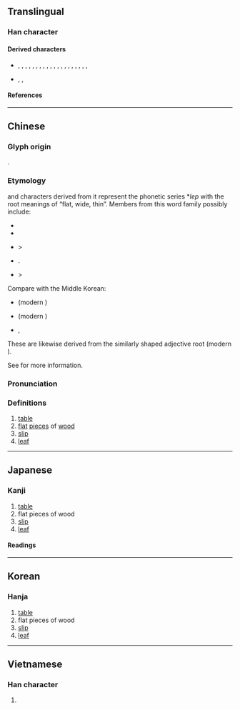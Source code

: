 {{character info}}
==Translingual==

===Han character===
{{Han char|rn=75|rad=木|as=05|sn=9|four=|canj=PTD|ids=⿱世木}}

====Derived characters====
* {{l|mul|牒}}, {{l|mul|喋}}, {{l|mul|蝶}}, {{l|mul|碟}}, {{l|mul|諜}}, {{l|mul|䐑}}, {{l|mul|韘}}, {{l|mul|褋}}, {{l|mul|渫}}, {{l|mul|鰈}}, {{l|mul|揲}}, {{l|mul|媟}}, {{l|mul|偞}}, {{l|mul|楪}}, {{l|mul|殜}}, {{l|mul|煠}}, {{l|mul|鍱}}, {{l|mul|惵}}, {{l|mul|堞}}, {{l|mul|艓}}, {{l|mul|蹀}}
* {{l|mul|葉}}, {{l|mul|䈎}}, {{l|mul|屟}}

====References====
{{Han ref|kx=0517.170|dkj=14593|hdz=21178.010|uh=67BC}}

----

==Chinese==
{{zh-forms|alt=枽}}

===Glyph origin===
{{Han etym}}
{{Han compound|世|木|c1=p|c2=s|t2=wood|ls=psc}}.

===Etymology===
{{lang|zh|枼}} and characters derived from it represent the phonetic series *''lep'' with the root meanings of “flat, wide, thin”. Members from this word family possibly include:
* {{och-l|葉|leaf}}
* {{och-l|鰈|flatfish, plaice}}
* {{och-l|楪}} > {{och-l|碟|plate}}
* {{och-l|牒|official document < plank}}.
* {{och-l|蝶|butterfly}} > {{och-l|蝴蝶|tr=*ɡaː l'eːb}}

Compare with the Middle Korean:
* {{m|okm|나븨|t=butterfly|tr=napuy}} (modern {{m|ko|나비}})
* {{m|okm|닢|t=leaf|tr=niph}} (modern {{m|ko|잎}})
* {{m|okm|넙치|t=flatfish|tr=nepchi}},

These are likewise derived from the similarly shaped adjective root {{m|okm|넙다|tr=nepta|t=to be wide, flat}} (modern {{m|ko|넓다}}).

See {{zh-l|蝴蝶}} for more information.

===Pronunciation===
{{zh-pron
|m=yè
|c=jip6
|mc=y
|oc=y
|cat=n
}}

===Definitions===
{{zh-hanzi}}

# [[table]]
# [[flat]] [[piece]]s of [[wood]]
# [[slip]]
# [[leaf]]

----

==Japanese==

===Kanji===
{{ja-kanji|grade=|rs=木05}}

# [[table]]
# flat pieces of wood
# [[slip]]
# [[leaf]]

====Readings====
{{ja-readings
|on=よう
|kun=うすいきふだ, まど
}}

----

==Korean==

===Hanja===
{{ko-hanja|엽}}

# [[table]]
# flat pieces of wood
# [[slip]]
# [[leaf]]

----

==Vietnamese==

===Han character===
{{vi-readings|rs=木05|reading=diệp}}

# {{rfdef|vi|sort=木05}}